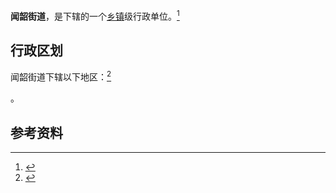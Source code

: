 {{中国乡级行政区|37/03/05/001/000}}

'''闻韶街道'''，是{{PRC admin/fullname|37/03/05/001/000|3}}下辖的一个[[乡镇|乡镇]]级行政单位。<ref>{{PRC admin/ref sgc|{{PRC admin/parent|37/03/05/001/000}}}}</ref>

== 行政区划 ==

闻韶街道下辖以下地区：<ref>{{PRC admin/ref sgc|37/03/05/001/000}}</ref>

{{PRC admin/children|37/03/05/001/000}}。

== 参考资料 ==

{{reflist}}

{{行政区划小作品}}
{{PRC admin/navcat|37/03/05/001/000}}
